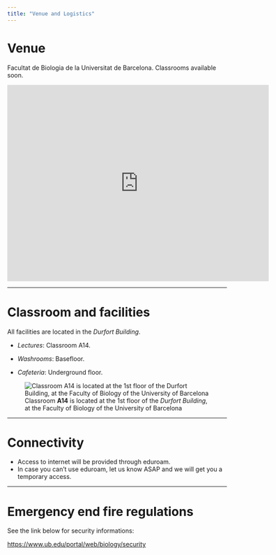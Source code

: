 ```yaml
---
title: "Venue and Logistics"
---
```


# Venue

Facultat de Biologia de la Universitat de Barcelona. Classrooms available soon.

<iframe src="https://www.google.com/maps/embed?pb=!1m18!1m12!1m3!1d5986.9439854617185!2d2.1172419771982787!3d41.385555071300274!2m3!1f0!2f0!3f0!3m2!1i1024!2i768!4f13.1!3m3!1m2!1s0x12a4985836879a07%3A0x41dacfc1418777fc!2sFacultad%20de%20Biolog%C3%ADa%20Universidad%20de%20Barcelona!5e0!3m2!1ses!2ses!4v1713525236790!5m2!1ses!2ses" width="600" height="450" style="border:0;" allowfullscreen loading="lazy" referrerpolicy="no-referrer-when-downgrade">

</iframe>


<hr>

# Classroom and facilities

All facilities are located in the *Durfort Building*.

- *Lectures*: Classroom A14.

- *Washrooms*: Basefloor.

- *Cafeteria*: Underground floor.



![Classroom **A14** is located at the 1st floor of the  *Durfort Building*, at the Faculty of Biology of the University of Barcelona](venue_insertimage_1.png)

<hr>


# Connectivity

- Access to internet will be provided through eduroam. 
- In case you can't use eduroam, let us know ASAP and we will get you a temporary access.

<hr>


# Emergency end fire regulations

See the link below for security informations:

[https://www.ub.edu/portal/web/biology/security](https://www.ub.edu/portal/web/biology/security)